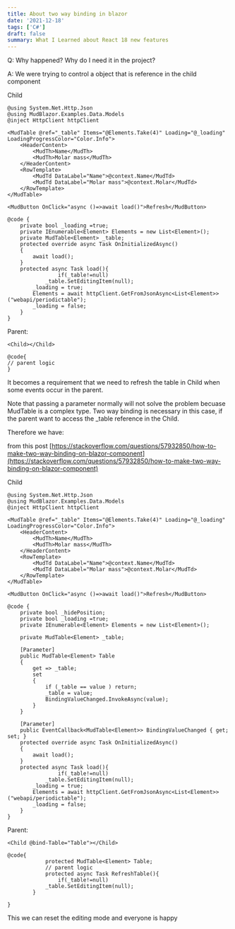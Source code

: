 ```yaml
---
title: About two way binding in blazor
date: '2021-12-18'
tags: ['C#']
draft: false
summary: What I Learned about React 18 new features
---
```


Q: Why happened? Why do I need it in the project?

A: We were trying to control a object that is reference in the child component

Child

```wasm
@using System.Net.Http.Json
@using MudBlazor.Examples.Data.Models
@inject HttpClient httpClient

<MudTable @ref="_table" Items="@Elements.Take(4)" Loading="@_loading" LoadingProgressColor="Color.Info">
    <HeaderContent>
        <MudTh>Name</MudTh>
        <MudTh>Molar mass</MudTh>
    </HeaderContent>
    <RowTemplate>
        <MudTd DataLabel="Name">@context.Name</MudTd>
        <MudTd DataLabel="Molar mass">@context.Molar</MudTd>
    </RowTemplate>
</MudTable>

<MudButton OnClick="async ()=>await load()">Refresh</MudButton>

@code {
    private bool _loading =true;
    private IEnumerable<Element> Elements = new List<Element>();
    private MudTable<Element> _table;
    protected override async Task OnInitializedAsync()
    {
        await load();
    }
    protected async Task load(){
				if(_table!=null)
            _table.SetEditingItem(null);
        _loading = true;
        Elements = await httpClient.GetFromJsonAsync<List<Element>>("webapi/periodictable");
        _loading = false;
    }
}
```

Parent:

```wasm
<Child></Child>

@code{
// parent logic
}
```

It becomes a requirement that we need to refresh the table in Child when some events occur in the parent.

Note that passing a parameter normally will not solve the problem becuase MudTable is a complex type. Two way binding is necessary in this case, if the parent want to access the \_table reference in the Child.

Therefore we have:

from this post [https://stackoverflow.com/questions/57932850/how-to-make-two-way-binding-on-blazor-component](https://stackoverflow.com/questions/57932850/how-to-make-two-way-binding-on-blazor-component)

Child

```wasm
@using System.Net.Http.Json
@using MudBlazor.Examples.Data.Models
@inject HttpClient httpClient

<MudTable @ref="_table" Items="@Elements.Take(4)" Loading="@_loading" LoadingProgressColor="Color.Info">
    <HeaderContent>
        <MudTh>Name</MudTh>
        <MudTh>Molar mass</MudTh>
    </HeaderContent>
    <RowTemplate>
        <MudTd DataLabel="Name">@context.Name</MudTd>
        <MudTd DataLabel="Molar mass">@context.Molar</MudTd>
    </RowTemplate>
</MudTable>

<MudButton OnClick="async ()=>await load()">Refresh</MudButton>

@code {
    private bool _hidePosition;
    private bool _loading =true;
    private IEnumerable<Element> Elements = new List<Element>();

    private MudTable<Element> _table;

    [Parameter]
    public MudTable<Element> Table
    {
        get => _table;
        set
        {
            if (_table == value ) return;
            _table = value;
            BindingValueChanged.InvokeAsync(value);
        }
    }

    [Parameter]
    public EventCallback<MudTable<Element>> BindingValueChanged { get; set; }
    protected override async Task OnInitializedAsync()
    {
        await load();
    }
    protected async Task load(){
				if(_table!=null)
            _table.SetEditingItem(null);
        _loading = true;
        Elements = await httpClient.GetFromJsonAsync<List<Element>>("webapi/periodictable");
        _loading = false;
    }
}
```

Parent:

```wasm
<Child @bind-Table="Table"></Child>

@code{
			protected MudTable<Element> Table;
			// parent logic
			protected async Task RefreshTable(){
				if(_table!=null)
            _table.SetEditingItem(null);
	    }

}
```

This we can reset the editing mode and everyone is happy
